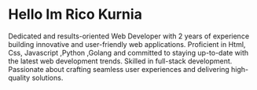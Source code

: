 # Hello Im Rico Kurnia

Dedicated and results-oriented Web Developer with 2 years of experience building innovative and user-friendly web applications. Proficient in Html, Css, Javascript ,Python ,Golang and committed to staying up-to-date with the latest web development trends. Skilled in full-stack development. Passionate about crafting seamless user experiences and delivering high-quality solutions.
